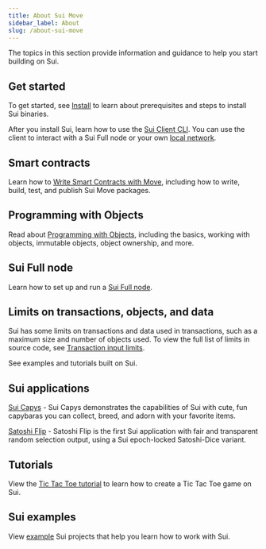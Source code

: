 ```yaml
---
title: About Sui Move
sidebar_label: About
slug: /about-sui-move
---
```


The topics in this section provide information and guidance to help you start building on Sui.

## Get started

To get started, see [Install](../../build/setup/cli/install-sui.mdx) to learn about prerequisites and steps to install Sui binaries.

After you install Sui, learn how to use the [Sui Client CLI](../setup/cli/client-cli.mdx). You can use the client to interact with a Sui Full node or your own [local network](../setup/local-network.mdx).


## Smart contracts

Learn how to [Write Smart Contracts with Move](../../build/create-smart-contracts/smart-contracts.mdx), including how to write, build, test, and publish Sui Move packages.

## Programming with Objects

Read about [Programming with Objects](../program-with-objects/object-basics.mdx), including the basics, working with objects, immutable objects, object ownership, and more.

## Sui Full node

Learn how to set up and run a [Sui Full node](../../contribute/nodes/full-node.mdx).

## Limits on transactions, objects, and data

Sui has some limits on transactions and data used in transactions, such as a maximum size and number of objects used. To view the full list of limits in source code, see [Transaction input limits](https://github.com/MystenLabs/sui/blob/main/crates/sui-protocol-config/src/lib.rs#L154).

See examples and tutorials built on Sui.

## Sui applications

[Sui Capys](https://capy.art/) - Sui Capys demonstrates the capabilities of Sui with cute, fun capybaras you can collect, breed, and adorn with your favorite items.

[Satoshi Flip](https://satoshi-flip.sui.io/) - Satoshi Flip is the first Sui application with fair and transparent random selection output, using a Sui epoch-locked Satoshi-Dice variant.

## Tutorials

View the [Tic Tac Toe tutorial](../quickstart/tutorials.mdx) to learn how to create a Tic Tac Toe game on Sui.

## Sui examples

View [example](../../build/quickstart/examples.mdx) Sui projects that help you learn how to work with Sui.

